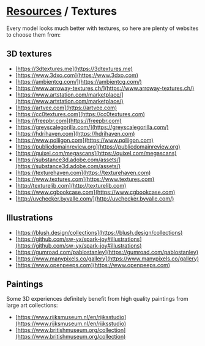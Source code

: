 # [Resources](/docs/resources) / Textures

Every model looks much better with textures, so here are plenty of websites to choose them from:

## 3D textures

-   [https://3dtextures.me](https://3dtextures.me)
-   [https://www.3dxo.com](https://www.3dxo.com)
-   [https://ambientcg.com/](https://ambientcg.com/)
-   [https://www.arroway-textures.ch/](https://www.arroway-textures.ch/)
-   [https://www.artstation.com/marketplace/](https://www.artstation.com/marketplace/)
-   [https://artvee.com](https://artvee.com)
-   [https://cc0textures.com](https://cc0textures.com)
-   [https://freepbr.com](https://freepbr.com)
-   [https://greyscalegorilla.com/](https://greyscalegorilla.com/)
-   [https://hdrihaven.com](https://hdrihaven.com)
-   [https://www.poliigon.com](https://www.poliigon.com)
-   [https://publicdomainreview.org](https://publicdomainreview.org)
-   [https://quixel.com/megascans](https://quixel.com/megascans)
-   [https://substance3d.adobe.com/assets/](https://substance3d.adobe.com/assets/)
-   [https://texturehaven.com](https://texturehaven.com)
-   [https://www.textures.com](https://www.textures.com)
-   [http://texturelib.com](http://texturelib.com)
-   [https://www.cgbookcase.com](https://www.cgbookcase.com)
-   [http://uvchecker.byvalle.com/](http://uvchecker.byvalle.com/)

## Illustrations

-   [https://blush.design/collections](https://blush.design/collections)
-   [https://github.com/sw-yx/spark-joy#illustrations](https://github.com/sw-yx/spark-joy#illustrations)
-   [https://gumroad.com/pablostanley](https://gumroad.com/pablostanley)
-   [https://www.manypixels.co/gallery](https://www.manypixels.co/gallery)
-   [https://www.openpeeps.com](https://www.openpeeps.com)

## Paintings

Some 3D experiences definitely benefit from high quality paintings from large art collections:

-   [https://www.rijksmuseum.nl/en/rijksstudio](https://www.rijksmuseum.nl/en/rijksstudio)
-   [https://www.britishmuseum.org/collection](https://www.britishmuseum.org/collection)
